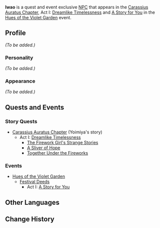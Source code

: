 {{Meta
<!-- REMOVE THIS TEMPLATE AFTER ADDING MISSING INFO -->
|missing_NPC_profile  = yes
}}
{{Character Infobox
|type             = Quest NPC
|type2            = Event-Exclusive NPCs
|image            = NPC Iwao.png
|realname         = 
|region           = Inazuma
|affiliation      = 
|title            = 
|voiceEN          = 
|voiceCN          = 
|voiceJP          = 
|dialoguereward   = 
}}
'''Iwao''' is a quest and event exclusive [[NPC]] that appears in the [[Carassius Auratus Chapter]], Act I: [[Dreamlike Timelessness]] and [[A Story for You]] in the [[Hues of the Violet Garden]] event.

==Profile==
''(To be added.)''

===Personality===
''(To be added.)''

===Appearance===
''(To be added.)''

==Quests and Events==
===Story Quests===
*[[Carassius Auratus Chapter]] (Yoimiya's story)
**Act I: [[Dreamlike Timelessness]]
***[[The Firework Girl's Strange Stories]]
***[[A Sliver of Hope]]
***[[Together Under the Fireworks]]

===Events===
*[[Hues of the Violet Garden]]
**[[Festival Deeds]]
***Act I: [[A Story for You]]

==Other Languages==
{{Other Languages|default_hidden = 1
|en      = Iwao
|zhs     = 岩夫
|zhs_rm  = Yánfū
|zht     = 岩夫
|zht_rm  = Yánfū
|ja      = 岩夫
|ja_rm   = Iwao
|ko      = 이와오
|ko_rm   = Iwa'o
|es      = Iwao
|fr      = Iwao
|ru      = Ивао
|th      = Iwao
|vi      = Iwao
|de      = Iwao
|id      = Iwao
|pt      = Iwao
}}

==Change History==
{{Change History|2.0}}
<!--
==References==
{{Reflist}}-->
